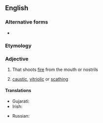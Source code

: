 {{also|firebreathing|fire breathing}}

==English==

===Alternative forms===
* {{l|en|fire breathing}}

===Etymology===
{{compound|en|fire|breathing}}

===Adjective===
{{en-adj|-}}

# {{lb|en|of a fabled animal|such as a dragon}} That shoots [[fire]] from the mouth or nostrils
# {{lb|en|idiomatic}} [[caustic]], [[vitriolic]] or [[scathing]]

====Translations====
{{trans-top|that emits flame}}
* Gujarati: {{t|gu|આગ-ફૂંકતું}}
* Irish: {{t|ga|craoslasrach}}
{{trans-mid}}
* Russian: {{t+|ru|огнеды́шащий}}
{{trans-bottom}}